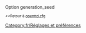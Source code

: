 {{fr/Amorce}}
Option generation_seed

<small><<Retour à [[Main/fr/Openttd.cfg|openttd.cfg]]</small>
[[Category:fr/Réglages et préférences]]